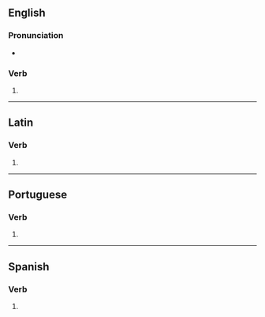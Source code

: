 {{also|competés|compètes}}

==English==

===Pronunciation===
* {{IPA|en|/kəmˈpiːts/}}

===Verb===
{{head|en|verb form}}

# {{en-third-person singular of|compete}}

----

==Latin==

===Verb===
{{la-verb-form|competēs}}

# {{inflection of|la|competō||2|s|futr|actv|indc}}

----

==Portuguese==

===Verb===
{{head|pt|verb form}}

# {{inflection of|pt|competir||2|s|pres|indc}}

----

==Spanish==

===Verb===
{{head|es|verb form}}

# {{es-verb form of|competer}}